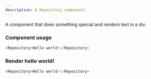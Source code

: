 ```yaml
---
description: A Repository component.
---
```



A component that does something special and renders text in a div.

### Component usage
```js
<Repository>Hello world!</Repository>
```

### Render hello world!

```js live
<Repository>Hello world!</Repository>
```
